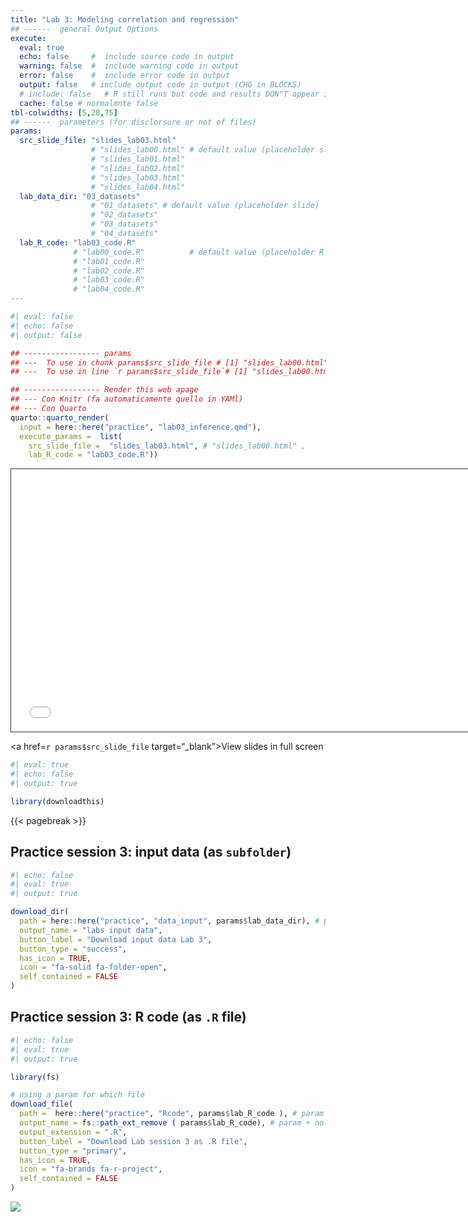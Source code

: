 ```yaml
---
title: "Lab 3: Modeling correlation and regression"
## ------  general Output Options
execute:     
  eval: true
  echo: false     #  include source code in output
  warning: false  #  include warning code in output
  error: false    #  include error code in output
  output: false   # include output code in output (CHG in BLOCKS)
  # include: false   # R still runs but code and results DON"T appear in output  
  cache: false # normalmnte false
tbl-colwidths: [5,20,75]
## ------  parameters (for disclorsure or not of files)
params:
  src_slide_file: "slides_lab03.html" 
                  # "slides_lab00.html" # default value (placeholder slide)
                  # "slides_lab01.html"
                  # "slides_lab02.html"
                  # "slides_lab03.html"
                  # "slides_lab04.html"
  lab_data_dir: "03_datasets"
                  # "01_datasets" # default value (placeholder slide)
                  # "02_datasets"
                  # "03_datasets"
                  # "04_datasets"
  lab_R_code: "lab03_code.R"           
              # "lab00_code.R"          # default value (placeholder R code)
              # "lab01_code.R"
              # "lab02_code.R"
              # "lab03_code.R"
              # "lab04_code.R"
---
```


```r
#| eval: false
#| echo: false
#| output: false

## ----------------- params 
## ---  To use in chunk params$src_slide_file # [1] "slides_lab00.html"
## ---  To use in line `r params$src_slide_file`# [1] "slides_lab00.html"

## ----------------- Render this web apage 
## --- Con Knitr (fa automaticamente quello in YAMl)
## --- Con Quarto 
quarto::quarto_render(
  input = here::here("practice", "lab03_inference.qmd"),
  execute_params =  list(
    src_slide_file =  "slides_lab03.html", # "slides_lab00.html" ,
    lab_R_code = "lab03_code.R"))
```

<!-- 1/2 DIAPOSITIVA WIDE (16:9) # param -->
```{=html}
<iframe class="slide-deck" src= `r params$src_slide_file` height="420" width="747" style="border: 1px solid #2e3846;"></iframe>
```

<!-- <!-- 2/2 DIAPOSITIVA STD (4:3) -->
<!-- ```{=html} -->
<!-- <iframe class="slide-deck" src= params$src_slide_file height="420" width="565" style="border: 1px solid #2e3846;"></iframe> -->
<!-- ``` -->

<!-- # param -->
<a href=`r params$src_slide_file` target="_blank">View slides in full screen</a>


\pagebreak

```r
#| eval: true
#| echo: false
#| output: true

library(downloadthis)
```

{{< pagebreak >}}

## Practice session 3: input data (as `subfolder`)
<!-- #| output: false  -->
```r
#| echo: false
#| eval: true
#| output: true

download_dir(
  path = here::here("practice", "data_input", params$lab_data_dir), # param
  output_name = "labs input data",
  button_label = "Download input data Lab 3",
  button_type = "success",
  has_icon = TRUE,
  icon = "fa-solid fa-folder-open",
  self_contained = FALSE
)
```


## Practice session 3: R code (as `.R` file)

<!-- #| output: false  -->
```r
#| echo: false
#| eval: true
#| output: true

library(fs) 

# using a param for which file 
download_file(
  path =  here::here("practice", "Rcode", params$lab_R_code ), # param
  output_name = fs::path_ext_remove ( params$lab_R_code), # param + no extension.... 
  output_extension = ".R",  
  button_label = "Download Lab session 3 as .R file",
  button_type = "primary",
  has_icon = TRUE,
  icon = "fa-brands fa-r-project",
  self_contained = FALSE
)
```

![](../images/coming_soon.png)

